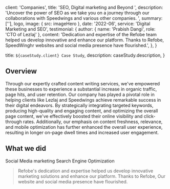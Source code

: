 
  client: 'Companies',
  title: 'SEO, Digital marketing and Beyond ',
  description:
    'Uncover the power of SEO as we take you on a journey through our collaborations with Speedwings and various other companies. ',
  summary: [''],
  logo,
  image: { src: imageHero },
  date: '2022-06',
  service: 'Digital Marketing and SEO',
  testimonial: {
    author: { name: 'Prabish Dangi', role: 'CTO of Lezlaj' },
    content:
      'Dedication and expertise of the Refobe team helped us develop innovative and enhance our platform. Thanks to Refobe, SpeedWinghr websites and social media presence have flourished.',
  },
}

  title: `${caseStudy.client} Case Study`,
  description: caseStudy.description,
}

## Overview

Through our expertly crafted content writing services, we've empowered these businesses to experience a substantial increase in organic traffic, page hits, and user retention. Our company has played a pivotal role in helping clients like Lezlaj and Speedwings achieve remarkable success in their digital endeavors. By strategically integrating targeted keywords, producing high-quality and engaging content, and optimizing the overall page content, we've effectively boosted their online visibility and click-through rates. Additionally, our emphasis on content freshness, relevance, and mobile optimization has further enhanced the overall user experience, resulting in longer on-page dwell times and increased user engagement.

## What we did

<TagList>
  <TagListItem>Social Media marketing</TagListItem>
  <TagListItem>Search Engine Optimization</TagListItem>
</TagList>

<Blockquote
  author={{ name: 'Prabish Dangi', role: 'CTO of Lezlaj' }}
  image={{ src: imageJennyWilson }}
>
  Refobe's dedication and expertise helped us develop innovative marketing
  solutions and enhance our platform. Thanks to Refobe, Our website and social
  media presence have flourished.
</Blockquote>

<StatList>
  <StatListItem value="40%" label="More Engagement" />
  <StatListItem value="2x" label="Efficient Operations" />
  <StatListItem value="300+" label="Satisfied Customers" />

</StatList>
